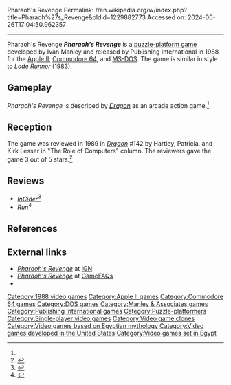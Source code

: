 Pharaoh's Revenge
Permalink: //en.wikipedia.org/w/index.php?title=Pharaoh%27s_Revenge&oldid=1229882773
Accessed on: 2024-06-26T17:04:50.962357



------
Pharaoh's Revenge
{{refimprove|date=December 2015}}
{{Infobox video game
| title          = 
| collapsible    = 
| state          = 
| image          = Pharaoh's Revenge.jpg
| developer      = [[Manley & Associates]]
| publisher      = Publishing International
| series         = 
| engine         = 
| released       = {{Video game release|NA|1988}}
| genre          = [[Puzzle-platform game|Puzzle-platform]]
| modes          = [[Single-player video game|Single-player]]
| platforms      = [[Apple II]], [[Commodore 64]], [[MS-DOS]]
| designer = Ivan Manley
}}
'''''Pharaoh's Revenge''''' is a [[puzzle-platform game]] developed by Ivan Manley and released by Publishing International in 1988 for the [[Apple II]], [[Commodore 64]], and [[MS-DOS]]. The game is similar in style to ''[[Lode Runner]]'' (1983).

==Gameplay==
''Pharaoh's Revenge'' is described by ''[[Dragon (magazine)|Dragon]]'' as an arcade action game.<ref name="Dragon142"/>

==Reception==
The game was reviewed in 1989 in ''[[Dragon (magazine)|Dragon]]'' #142 by Hartley, Patricia, and Kirk Lesser in "The Role of Computers" column. The reviewers gave the game 3{{fraction|1|2}} out of 5 stars.<ref name="Dragon142">{{cite journal
|title=The Role of Computers
|last1=Lesser|last2=Lesser|last3=Lesser|first1=Hartley|first2=Patricia|first3=Kirk
|journal=Dragon
|issue=142
|date=February 1989
|pages=42–51}}</ref>

==Reviews==
* ''[[InCider]]''<ref>{{cite web | url=https://archive.org/details/sim_incider-a_1988-07_6_7/page/n43/mode/2up | title=InCider 1988-07: Vol 6 Iss 7 | date=July 1988 | publisher=IDG Communications/Peterborough }}</ref>
* ''Run''<ref>{{cite web | url=https://archive.org/details/run-magazine-69/page/n19/mode/2up | title=Run Magazine Issue 69 | date=September 1989 }}</ref>

==References==
{{reflist}}

==External links==
* [https://web.archive.org/web/20020228051713/http://pc.ign.com/objects/013/013782.html ''Pharaoh's Revenge''] at [[IGN]]
* [http://www.gamefaqs.com/computer/doswin/home/955940.html ''Pharaoh's Revenge''] at [[GameFAQs]]
* {{mobygames|/4262}}

[[Category:1988 video games]]
[[Category:Apple II games]]
[[Category:Commodore 64 games]]
[[Category:DOS games]]
[[Category:Manley & Associates games]]
[[Category:Publishing International games]]
[[Category:Puzzle-platformers]]
[[Category:Single-player video games]]
[[Category:Video game clones]]
[[Category:Video games based on Egyptian mythology]]
[[Category:Video games developed in the United States]]
[[Category:Video games set in Egypt]]

{{action-videogame-stub}}